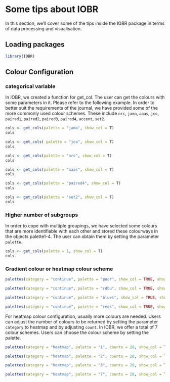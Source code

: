 
# **Some tips about IOBR**

In this section, we'll cover some of the tips inside the IOBR package in terms of data processing and visualisation.

## Loading packages

```r
library(IOBR)
```

## Colour Configuration

### categorical variable
In IOBR, we created a function for get_col. The user can get the colours with some parameters in it. Please refer to the following example. In order to better suit the requirements of the journal, we have provided some of the more commonly used colour schemes. These include `nrc`, `jama`, `aaas`, `jco`, `paired1`, `paired2`, `paired3`, `paired4`, `accent`, `set2`.

```r
cols <- get_cols(palette = "jama", show_col = T)
cols
```
```r
cols <- get_cols( palette = "jco", show_col = T)
cols
```

```r
cols <- get_cols(palette = "nrc", show_col = T)
cols
```

```r
cols <- get_cols(palette = "aaas", show_col = T)
cols
```
```r
cols <- get_cols(palette = "paired4", show_col = T)
cols
```

```r
cols <- get_cols(palette = "set2", show_col = T)
cols
```

### Higher number of subgroups
In order to cope with multiple groupings, we have selected some colours that are more identifiable with each other and stored these colourways in the objects palette1-4. The user can obtain them by setting the parameter `palette`.

```r
cols <- get_cols(palette = 1, show_col = T)
cols
```

### Gradient colour or heatmap colour scheme

```r
palettes(category = "continue", palette = "puor", show_col = TRUE, show_message = TRUE)
```

```r
palettes(category = "continue", palette = "rdbu", show_col = TRUE, show_message = TRUE)
```
```r
palettes(category = "continue", palette = "blues", show_col = TRUE, show_message = TRUE)
```

```r
palettes(category = "continue", palette = "reds", show_col = TRUE, show_message = TRUE)
```

For heatmap colour configuration, usually more colours are needed. Users can adjust the number of colours to be returned by setting the parameter `category` to heatmap and by adjusting `count`. In IOBR, we offer a total of 7 colour schemes. Users can choose the colour scheme by setting the palette.
```r
palettes(category = "heatmap", palette = "1", counts = 20, show_col = TRUE, show_message = TRUE)
```
```r
palettes(category = "heatmap", palette = "2", counts = 20, show_col = TRUE, show_message = TRUE)
```
```r
palettes(category = "heatmap", palette = "3", counts = 20, show_col = TRUE, show_message = TRUE)
```
```r
palettes(category = "heatmap", palette = "7", counts = 20, show_col = TRUE, show_message = TRUE)
```


